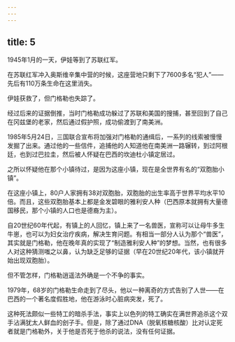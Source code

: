 ```yaml
---
---
---
```

title: 5
---



1945年1月的一天，伊娃等到了苏联红军。

在苏联红军冲入奥斯维辛集中营的时候，这座营地只剩下了7600多名“犯人”——先后有110万条生命在这里消失。

伊娃获救了，但门格勒也失踪了。

经过后来的证据倒推，当时门格勒成功躲过了苏联和美国的搜捕，甚至回到了自己在冈兹堡的老家，然后通过假护照，成功偷渡到了南美洲。

1985年5月24日，三国联合宣布将加强对门格勒的通缉后，一系列的线索被慢慢发掘了出来。通过他的一些信件，追捕他的人知道他在南美洲一路辗转，到过阿根廷，也到过巴拉圭，然后被人怀疑在巴西的坎迪杜小镇定居过。

之所以怀疑他在那个小镇待过，是因为这座小镇，现在是全世界有名的“双胞胎小镇”。

在这座小镇上，80户人家拥有38对双胞胎，双胞胎的出生率高于世界平均水平10倍。而且，这些双胞胎基本上都是金发碧眼的雅利安人种（巴西原本就拥有大量德国移民，那个小镇的人口也是德裔为主）。

自20世纪60年代起，有镇上的人回忆，镇上来了一名兽医，宣称可以让母牛多生牛崽，也可以为妇女治疗疾病，解决生育问题。有相当一部分人认为那个“兽医”，其实就是门格勒，他在晚年真的实现了“制造雅利安人种”的梦想。当然，也有很多人对这种猜测嗤之以鼻，认为缺乏足够的证据（早在20世纪20年代，该小镇就开始出现双胞胎）。

但不管怎样，门格勒逍遥法外确是一个不争的事实。

1979年，68岁的门格勒生命走到了尽头，他以一种离奇的方式告别了人世——在巴西的一个著名度假胜地，他在游泳时心脏病突发，死了。

这种死法颇似一些特工的暗杀手法，事实上以色列的特工确实在满世界追杀这个双手沾满犹太人鲜血的刽子手。但是，除了通过DNA（脱氧核糖核酸）比对认定死者就是门格勒外，关于他是否死于他杀的说法，没有任何证据。